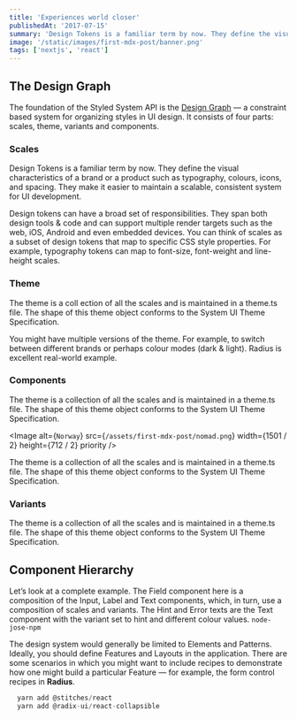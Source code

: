 ```yaml
---
title: 'Experiences world closer'
publishedAt: '2017-07-15'
summary: 'Design Tokens is a familiar term by now. They define the visual characteristics of a brand or a product such as typography,'
image: '/static/images/first-mdx-post/banner.png'
tags: ['nextjs', 'react']
---
```


## The Design Graph

The foundation of the Styled System API is the [Design Graph](https://www.descended.com/places-to-go) — a constraint based system for organizing styles in UI design. It consists of four parts: scales, theme, variants and components.

### Scales

Design Tokens is a familiar term by now. They define the visual characteristics of a brand or a product such as typography, colours, icons, and spacing. They make it easier to maintain a scalable, consistent system for UI development.

Design tokens can have a broad set of responsibilities. They span both design tools & code and can support multiple render targets such as the web, iOS, Android and even embedded devices. You can think of scales as a subset of design tokens that map to specific CSS style properties. For example, typography tokens can map to font-size, font-weight and line-height scales.

### Theme

The theme is a coll ection of all the scales and is maintained in a theme.ts file. The shape of this theme object conforms to the System UI Theme Specification.

You might have multiple versions of the theme. For example, to switch between different brands or perhaps colour modes (dark & light). Radius is excellent real-world example.

### Components

The theme is a collection of all the scales and is maintained in a theme.ts file. The shape of this theme object conforms to the System UI Theme Specification.

<Image
  alt={`Norway`}
  src={`/assets/first-mdx-post/nomad.png`}
  width={1501 / 2}
  height={712 / 2}
  priority
/>

The theme is a collection of all the scales and is maintained in a theme.ts file. The shape of this theme object conforms to the System UI Theme Specification.

### Variants

The theme is a collection of all the scales and is maintained in a theme.ts file. The shape of this theme object conforms to the System UI Theme Specification.

## Component Hierarchy

Let’s look at a complete example. The Field component here is a composition of the Input, Label and Text components, which, in turn, use a composition of scales and variants. The Hint and Error texts are the Text component with the variant set to hint and different colour values. `node-jose-npm`

The design system would generally be limited to Elements and Patterns. Ideally, you should define Features and Layouts in the application. There are some scenarios in which you might want to include recipes to demonstrate how one might build a particular Feature — for example, the form control recipes in **Radius**.

```js
  yarn add @stitches/react
  yarn add @radix-ui/react-collapsible

```
